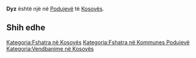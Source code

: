 {{Fshat në 
 | Emri                = Dyz
 | EmriAlt                = 
 | NAME_SHORT_FORM=      
 | NAME_GENERIC=      
 | NAME_SORT_NAME_RO=      DYZ
 | FULL_NAME_RO = Dyz
 | FULL_NAME_ND_RO=Dyz
 | SORT_NAME_RG=DYZ
 | FULL_NAME_RG=Dyz
 | FULL_NAME_ND_RG=Dyz
 | SRP_NAME_SHORT_FORM=      
 | SRP_NAME_GENERIC=      
 | SRP_NAME_SORT_NAME_RO=      
 | SRP_FULL_NAME_RO = 
 | SRP_FULL_NAME_ND_RO=
 | SRP_SORT_NAME_RG=
 | SRP_FULL_NAME_RG=
 | SRP_FULL_NAME_ND_RG=
 | Emri (Rasa dhanore) = 
 | Figura              = 
 | Shteti              = Kosovo
 | Komuna              = Podujevë
 | Kodi postar         = 
 | Sipërfaqja          = 

 | Popullsia           = 

 | Regj. i popullsisë  = 
 | Dend. e popullsisë  = 
 | Faqja zyrtare       = 
 <!--- Koordinatat ----> 
 | Gjerësia            = 42.803333
 | Gjatësia            = 21.2475
 | Lartësia            = 
}}
'''Dyz''' është një [[]] në [[Podujevë]] të [[Kosovës]].

<!-- == Gjeografia == -->
<!-- == Historia == -->
<!-- == Demografia == -->
== Shih edhe ==
{{Komuna Podujevë}}
{{Kosovo-Administrata-Cung}}

[[Kategoria:Fshatra në Kosovës]]
[[Kategoria:Fshatra në Kommunes Podujevë]]
[[Kategoria:Vendbanime në Kosovës]]